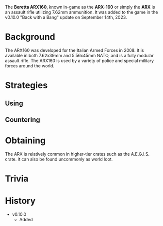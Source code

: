 The **Beretta ARX160**, known in-game as the **ARX-160** or simply the **ARX** is an assault rifle utilizing 7.62mm ammunition. It was added to the game in the v0.10.0 "Back with a Bang" update on September 14th, 2023.

# Background
The ARX160 was developed for the Italian Armed Forces in 2008. It is available in both 7.62x39mm and 5.56x45mm NATO, and is a fully modular assault rifle. The ARX160 is used by a variety of police and special military forces around the world.

# Strategies
## Using

## Countering

# Obtaining
The ARX is relatively common in higher-tier crates such as the A.E.G.I.S. crate. It can also be found uncommonly as world loot.

# Trivia

# History
- v0.10.0
  - Added
